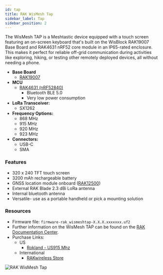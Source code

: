 ```yaml
---
id: tap
title: RAK WisMesh Tap
sidebar_label: Tap
sidebar_position: 2
---
```


The WisMesh TAP is a Meshtastic device equipped with a touch screen featuring an on-screen keyboard that's built on the WisBlock RAK19007 Base Board and RAK4631 nRF52 core module in an IP65-rated enclosure. This makes it perfect for reliable off-grid communication during activities like exploring, hiking, or testing other remotely deployed devices, all without needing a phone.

- **Base Board**
  - [RAK19007](/docs/hardware/devices/rak-wireless/wisblock/base-board?rakbase=RAK19007)
- **MCU**
  - [RAK4631 (nRF52840)](/docs/hardware/devices/rak-wireless/wisblock/core-module?rakcore=RAK4631)
    - Bluetooth BLE 5.0
    - Very low power consumption
- **LoRa Transceiver:**
  - SX1262
- **Frequency Options:**
  - 868 MHz
  - 915 MHz
  - 920 MHz
  - 923 MHz
- **Connectors:**
  - USB-C
  - SMA

### Features

- 320 x 240 TFT touch screen
- 3200 mAh rechargeable battery
- GNSS location module onboard ([RAK12500](/docs/hardware/devices/rak-wireless/wisblock/peripherals?rakmodules=GPS))
- External RAK Blade 2.3 dBi LoRa antenna
- Internal bluetooth antenna
- Versatile- use as a portable handheld or pick a mounting solution

### Resources

- Firmware file: `firmware-rak_wismeshtap-X.X.X.xxxxxxx.uf2`
- Further information on the WisMesh TAP can be found on the [RAK Documentation Center](https://docs.rakwireless.com/product-categories/meshtastic/wismesh-tap/overview/).
- Purchase Links:
  - US
    - [Rokland - US915 Mhz](https://store.rokland.com/products/rakwireless-wismesh-tap-touchscreen-915-mhz-handheld-or-mountable-unit-lora-gps)
  - International
    - [RAKwireless Store](https://store.rakwireless.com/products/wismesh-tap)

![RAK WisMesh Tap](/img/hardware/rak/wismesh-tap.webp)
